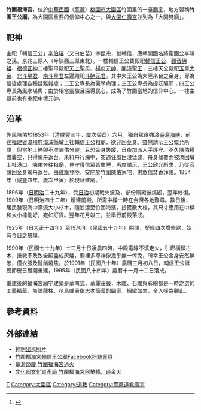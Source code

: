 {{expand|time=2015-02-28T14:24:03+00:00}}
{{東亞廟宇
| name =福海宮
| location = {{ROC-TWN}}[[桃園市|桃園市]][[大園區|大園區]]竹圍里65號
| god = [[輔信王公|輔信王公]][[李伯瑤|李伯瑤]]
| open_year = {{QIN}}[[咸豐|咸豐]]4年 （1854年）
| type = [[道教|道教]]
| cere_date = [[農曆|農曆]]3月8日（輔信王公聖誕）
|}}
'''竹圍福海宮'''，位於[[中華民國|中華民國]]（[[臺灣|臺灣]]）[[桃園市|桃園市]][[大園區|大園區]]竹圍里的一座[[廟宇|廟宇]]，地方習稱'''竹圍王公廟'''，為大園區重要的信仰中心之一，與[[大園仁壽宮|大園仁壽宮]]並列為「大園雙廟」。

==祀神==
主祀「輔信王公」[[李伯瑤|李伯瑤]]（又曰伯苗）字昆宗，號輔信，唐朝開國名將衛國公李靖之孫，京兆三原人（今陝西三原東北）。一樓輔信王公寶殿祀[[輔信王公|輔信王公]]、[[觀音佛祖|觀音佛祖]]、[[福德正神|福德正神]]二樓聖母殿祀[[天上聖母|天上聖母]]、[[楊府元帥|楊府元帥]]、[[開漳聖王|開漳聖王]]；三樓天公殿祀[[玉皇大帝|玉皇大帝]]、[[北斗星君|北斗星君]]、[[南斗星君|南斗星君]]左邊殿祀[[斗姥元君|斗姥元君]]。其中大王公為大陸來台之金身，專為信徒處理各種疑難雜症；二王公專長為醫學病理；三王公專長為捉妖驅邪；四王公專長為風水堪輿；由於相當靈驗且深得民心，成為了竹圍當地的信仰中心。一樓主殿前也有奉祀中壇元帥。

==沿革==
先民陳佑於1853年（[[台灣清治時期|清]][[咸豐_(年號)|咸豐]]三年，歲次癸酉）六月，獨自駕舟強渡[[臺灣海峽|臺灣海峽]]，前往[[福建省|福建省]][[漳州府|漳州府]][[漳浦縣|漳浦縣]]墩上社輔信王公祖廟，欲迎回金身。雖然請示王公慨允所請，但當地士紳卻不准陳佑分靈，且恐金身失蹤，日夜加派人手護守。不久陳佑糧盡囊空，只得駕舟返台，未料舟行海中，突遇狂風巨浪猛襲，舟身傾覆而被漂回墩上社港口。陳佑奔往祖廟，見守護信眾皆酣睡，再度請示，王公欣允所求，乃從容請回金身駕舟返台。由[[雞籠|雞籠]]登陸，安座於竹圍陳佑家宅，供眾信焚香拜謁。1854年（[[咸豐|咸豐]]四年，歲次甲寅）於現址建廟。<ref>{{cite web|url=https://nchdb.boch.gov.tw/assets/overview/folklore/20130927000001|title=竹圍福海宮飛輦轎、過金火|website=國家文化資產網|accessdate=2021-02-28|archive-date=2018-01-25|archive-url=https://web.archive.org/web/20180125202203/https://nchdb.boch.gov.tw/assets/overview/folklore/20130927000001|dead-url=no}}</ref>

1896年（[[台灣日治時期|日]][[明治|明治]]二十九年），受[[台灣日治時期|日治]]初期戰火波及，部份廟殿被燒毀，翌年修復。1909年（日明治四十二年）增建前殿，所需中樑一時在台灣各地難尋。數日後，居民發現海中漂流大小杉木，隨浪漂至竹圍海濱，撿獲數大株，其尺寸應用在中樑和大小樑剛好，宛如訂貨。翌年花月竣工，並舉行前殿落成。

1925年（日[[大正|大正]]十四年）至1970年（民國五十九年）期間，歷經四次增修建，始有今日之規模。

1990年（民國七十九年）十二月十日凌晨四時，中殿電線不慎走火，引燃橫樑古木，搶救不及致全殿盡成灰燼，廟裡多尊神像幾乎無一倖免，所幸王公金身安然無恙，僅衣服及鬍鬚燒焦。於1991年（民國八十年）農曆三月初八日，輔信王公誕辰節慶日展開重建，1995年（民國八十四年）農曆十一月十二日落成。

重建後的福海宮廟宇建築是華南式，華麗莊嚴，木雕、石雕與彩繪都是一時之選的工藝精華，無論龍柱、花鳥或表彰忠孝節義的圖案，細緻如生，令人嘆為觀止。

==參考資料==
{{Reflist}}

==外部連結==
*[http://stiga96.pixnet.net/album/photo/184487226 神明出巡照片] {{Wayback|url=http://stiga96.pixnet.net/album/photo/184487226 |date=20160304141857 }}
*[https://zh-tw.facebook.com/ZhuWeiFuHaiGongFuXinWangGong 竹圍福海宮輔信王公廟Facebook粉絲專頁]
*[https://web.archive.org/web/20140729145707/http://media.huayuworld.org/local/web/chinese/temple/content34.htm 臺灣節慶 竹圍福海宮過火]
*[https://web.archive.org/web/20160304211412/http://www.boch.gov.tw/boch/frontsite/cultureassets/caseBasicInfoAction.do?method=doViewCaseBasicInfo&caseId=HF10301000004&version=1&assetsClassifyId=5.1  文化部文化資產局 竹圍福海宮飛輦轎、過金火]

[[Category:桃園市廟宇|T]]
[[Category:大園區|Category:大園區]]
[[Category:道教|Category:道教]]
[[Category:臺灣道教廟宇|Category:臺灣道教廟宇]]